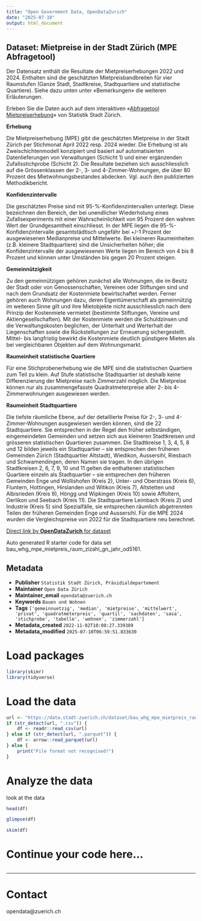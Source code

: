 ```yaml
---
title: "Open Government Data, OpenDataZurich"
date: "2025-07-10"
output: html_document
---
```


## Dataset: Mietpreise in der Stadt Zürich (MPE Abfragetool)

Der Datensatz enthält die Resultate der Mietpreiserhebungen 2022 und 2024. Enthalten sind die geschätzten Mietpreisbandbreiten für vier Raumstufen (Ganze Stadt, Stadtkreise, Stadtquartiere und statistische Quartiere). Siehe dazu unten unter «Bemerkungen» die weiteren Erläuterungen. 

Erleben Sie die Daten auch auf dem interaktiven «[Abfragetool Mietpreiserhebung](https://www.stadt-zuerich.ch/de/politik-und-verwaltung/statistik-und-daten/daten/bauen-und-wohnen/miete-und-eigentum/mietpreiserhebung.html#abfragetool_mietpreiserhebung)» von Statistik Stadt Zürich.

**Erhebung**

Die Mietpreiserhebung (MPE) gibt die geschätzten Mietpreise in der Stadt Zürich per Stichmonat April 2022 resp. 2024 wieder. Die Erhebung ist als Zweischichtenmodell konzipiert und basiert auf automatisierten Datenlieferungen von Verwaltungen (Schicht 1) und einer ergänzenden Zufallsstichprobe (Schicht 2). Die Resultate beziehen sich ausschliesslich auf die Grössenklassen der 2-, 3- und 4-Zimmer-Wohnungen, die über 80 Prozent des Mietwohnungsbestandes abdecken. Vgl. auch den publizierten Methodikbericht.

[]()

**Konfidenzintervalle**

Die geschätzten Preise sind mit 95-%-Konfidenzintervallen unterlegt. Diese bezeichnen den Bereich, der bei unendlicher Wiederholung eines Zufallsexperiments mit einer Wahrscheinlichkeit von 95 Prozent den wahren Wert der Grundgesamtheit einschliesst. In der MPE liegen die 95-%-Konfidenzintervalle gesamtstädtisch ungefähr bei +/-1 Prozent der ausgewiesenen Medianpreise und Mittelwerte. Bei kleineren Raumeinheiten (z.B. kleinere Stadtquartiere) sind die Unsicherheiten höher; die Konfidenzintervalle der ausgewiesenen Werte liegen im Bereich von 4 bis 8 Prozent und können unter Umständen bis gegen 20 Prozent steigen.

[]()

**Gemeinnützigkeit**

Zu den gemeinnützigen gehören zunächst alle Wohnungen, die im Besitz der Stadt oder von Genossenschaften, Vereinen oder Stiftungen sind und nach dem Grundsatz der Kostenmiete bewirtschaftet werden. Ferner gehören auch Wohnungen dazu, deren Eigentümerschaft als gemeinnützig im weiteren Sinne gilt und ihre Mietobjekte nicht ausschliesslich nach dem Prinzip der Kostenmiete vermietet (bestimmte Stiftungen, Vereine und Aktiengesellschaften). Mit der Kostenmiete werden die Schuldzinsen und die Verwaltungskosten beglichen, der Unterhalt und Werterhalt der Liegenschaften sowie die Rückstellungen zur Erneuerung sichergestellt. Mittel- bis langfristig bewirkt die Kostenmiete deutlich günstigere Mieten als bei vergleichbaren Objekten auf dem Wohnungsmarkt.

[]()

**Raumeinheit statistische Quartiere**

Für eine Stichprobenerhebung wie die MPE sind die statistischen Quartiere zum Teil zu klein. Auf Stufe statistische Stadtquartier ist deshalb keine Differenzierung der Mietpreise nach Zimmerzahl möglich. Die Mietpreise können nur als zusammengefasste Quadratmeterpreise aller 2- bis 4-Zimmerwohnungen ausgewiesen werden.

[]()

**Raumeinheit Stadtquartiere**

Die tiefste räumliche Ebene, auf der detaillierte Preise für 2-, 3- und 4-Zimmer-Wohnungen ausgewiesen werden können, sind die 22 Stadtquartiere. Sie entsprechen in der Regel den früher selbständigen, eingemeindeten Gemeinden und setzen sich aus kleineren Stadtkreisen und grösseren statistischen Quartieren zusammen. Die Stadtkreise 1, 3, 4, 5, 8 und 12 bilden jeweils ein Stadtquartier – sie entsprechen den früheren Gemeinden Zürich (Stadtquartier Altstadt), Wiedikon, Aussersihl, Riesbach und Schwamendingen, deren Namen sie tragen. In den übrigen Stadtkreisen 2, 6, 7, 9, 10 und 11 gelten die enthaltenen statistischen Quartiere einzeln als Stadtquartier – sie entsprechen den früheren Gemeinden Enge und Wollishofen (Kreis 2), Unter- und Oberstrass (Kreis 6), Fluntern, Hottingen, Hirslanden und Witikon (Kreis 7), Altstetten und Albisrieden (Kreis 9), Höngg und Wipkingen (Kreis 10) sowie Affoltern, Oerlikon und Seebach (Kreis 11). Die Stadtquartiere Leimbach (Kreis 2) und Industrie (Kreis 5) sind Spezialfälle, sie entsprechen räumlich abgetrennten Teilen der früheren Gemeinden Enge und Aussersihl. Für die MPE 2024 wurden die Vergleichspreise von 2022 für die Stadtquartiere neu berechnet.

[]()



[Direct link by **OpenDataZurich** for dataset](https://data.stadt-zuerich.ch/dataset/bau_whg_mpe_mietpreis_raum_zizahl_gn_jahr_od5161)

Auto generated R starter code for data set bau_whg_mpe_mietpreis_raum_zizahl_gn_jahr_od5161.

## Metadata

- **Publisher** `Statistik Stadt Zürich, Präsidialdepartement`
- **Maintainer** `Open Data Zürich`
- **Maintainer_email** `opendata@zuerich.ch`
- **Keywords** `Bauen und Wohnen`
- **Tags** `['gemeinnuetzig', 'median', 'mietpreise', 'mittelwert', 'privat', 'quadratmeterpreis', 'quartil', 'sachdaten', 'sasa', 'stichprobe', 'tabelle', 'wohnen', 'zimmerzahl']`
- **Metadata_created** `2022-11-02T10:08:27.339389`
- **Metadata_modified** `2025-07-10T06:59:51.833630`


# Load packages

```r
library(skimr)
library(tidyverse)
```

# Load the data

```r
url <- "https://data.stadt-zuerich.ch/dataset/bau_whg_mpe_mietpreis_raum_zizahl_gn_jahr_od5161/download/BAU516OD5161.csv"
if (str_detect(url, ".csv")) {
    df <- readr::read_csv(url)
} else if (str_detect(url, ".parquet")) {
    df <- arrow::read_parquet(url)
} else {
    print("File format not recognised!")
}
```

# Analyze the data

look at the data
```r
head(df)
```

```r
glimpse(df)
```

```r
skim(df)
```

# Continue your code here...

```r

```

------------------------------------------------------------------------

# Contact

opendata@zuerich.ch
